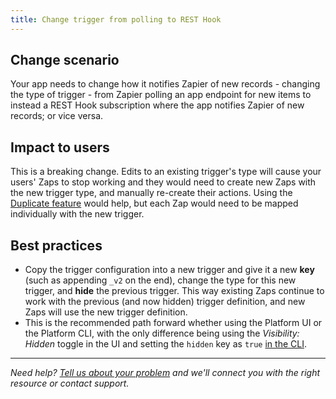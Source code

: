 ```yaml
---
title: Change trigger from polling to REST Hook
---
```

## Change scenario

Your app needs to change how it notifies Zapier of new records - changing the type of trigger - from Zapier polling an app endpoint for new items to instead a REST Hook subscription where the app notifies Zapier of new records; or vice versa.

## Impact to users

This is a breaking change. Edits to an existing trigger's type will cause your users' Zaps to stop working and they would need to create new Zaps with the new trigger type, and manually re-create their actions. Using the [Duplicate feature](https://help.zapier.com/hc/en-us/articles/15408145778829-Duplicate-your-Zap) would help, but each Zap would need to be mapped individually with the new trigger.

## Best practices

*   Copy the trigger configuration into a new trigger and give it a new **key** (such as appending `_v2` on the end), change the type for this new trigger, and **hide** the previous trigger. This way existing Zaps continue to work with the previous (and now hidden) trigger definition, and new Zaps will use the new trigger definition.
*   This is the recommended path forward whether using the Platform UI or the Platform CLI, with the only difference being using the _Visibility: Hidden_ toggle in the UI and setting the `hidden` key as `true` [in the CLI](https://github.com/zapier/zapier-platform/blob/main/packages/schema/docs/build/schema.md#basicdisplayschema).

- - -

_Need help? [Tell us about your problem](https://developer.zapier.com/contact) and we'll connect you with the right resource or contact support._
